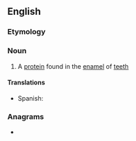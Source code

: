 ==English==

===Etymology===
{{confix|amelo|genin}}

===Noun===
{{wikipedia}}
{{en-noun|-|s}}

# {{biochemistry}} A [[protein]] found in the [[enamel]] of [[tooth|teeth]]

====Translations====
{{trans-top|protein}}
* Spanish: {{t-|es|amelogenina|f}}
{{trans-mid}}
{{trans-bottom}}

===Anagrams===
* {{alphagram|aeegilmnno}}